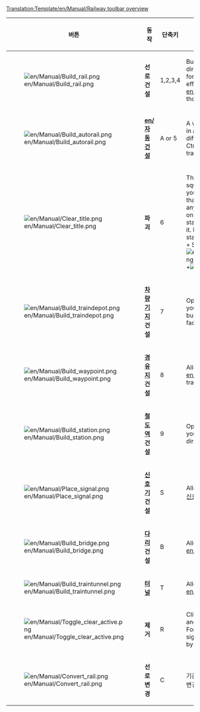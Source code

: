 <noinclude>[[Translation:Template/en/Manual/Railway toolbar overview]]</noinclude><noinclude></noinclude>
{|{{en/Wikitable}}
|- style="background:#efefef"
!width='100' |버튼
!width='150' |동작
!단축키
!설명

|-
|[[File:en/Manual/Build rail.png]]
|'''선로 건설'''
|1,2,3,4
|Builds track(s) in the selected direction, you can click and drag for non-diagonal tracks. Not as efficient as [[en/Archive/Manual/Autorail]] tool, though.

|-
|[[File:en/Manual/Build autorail.png]]
|'''[[en/자동 건설]]'''
|A or 5
|A very efficient tool to build tracks in any direction (while might be difficult to use at first). If used with Ctrl key pressed, easily removes tracks.

|-
|[[File:en/Manual/Clear title.png]]
|'''파괴'''
|6
|The dynamite tool is used to clear squares of either your own track you've built wrong, or anything that's in your way (well, not anything). Be aware that clicking on [[en/Manual/Stations|station]] will remove the whole station when there are no trains on it. For one-by-one removing station bits use the remove [R] tool + Station [[File:en/Manual/Toggle clear active.png]]+[[File:en/Manual/Build station.png]].

|-
|[[File:en/Manual/Build traindepot.png]]
|'''[[ko/차량기지|차량기지]] 건설'''
|7
|Opens the [[en/Manual/Depots|depot]] build window for you to select a [[en/Manual/Depots|depot]] direction to build and what direction it will be facing.

|-
|[[File:en/Manual/Build waypoint.png]]
|'''[[ko/경유지|경유지]] 건설'''
|8
|Allows you to build a [[en/Manual/Waypoints]] on/over a rail track.

|-
|[[File:en/Manual/Build station.png]]
|'''[[ko/Manual/철도 역|철도역]] 건설'''
|9
|Opens the [[en/Manual/Stations|station]] build window for you to select a [[en/Manual/Stations|station]] size and direction to build.

|-
|[[File:en/Manual/Place signal.png]]
|'''[[ko/Manual/신호기|신호기]] 건설'''
|S
|Allows you to place various traffic [[ko/Manual/신호기|신호기]] on the tracks

|-
|[[File:en/Manual/Build bridge.png]]
|'''[[ko/다리|다리]] 건설'''
|B
|Allows you to build railway [[en/Manual/Bridges]]

|-
|[[File:en/Manual/Build traintunnel.png]]
|'''[[ko/터널|터널]]'''
|T
|Allows you to build underground [[en/Manual/Tunnels]]

|-
|[[File:en/Manual/Toggle clear active.png]]
|'''제거'''
|R
|Click this after you have selected another tool to remove that item. For example you can remove signals from a rail or stations one by one.

|-
|[[File:en/Manual/Convert rail.png]]
|'''선로 변경'''
|C
|기존의 선로에서 선택된 유형의 선로로 변경

|}